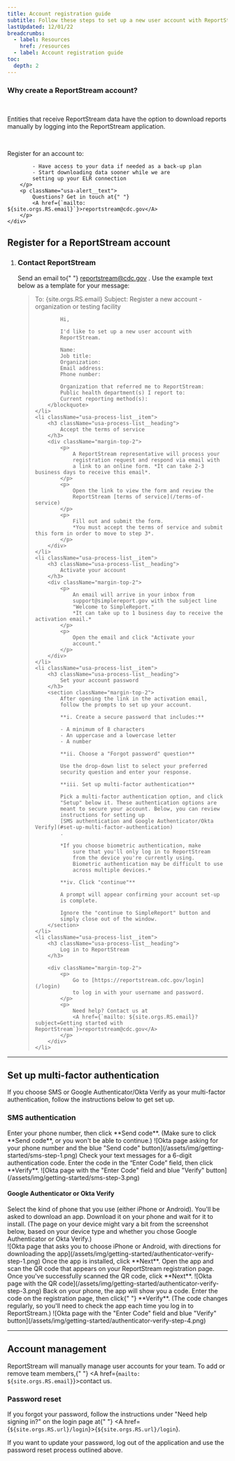 ```yaml
---
title: Account registration guide
subtitle: Follow these steps to set up a new user account with ReportStream.
lastUpdated: 12/01/22
breadcrumbs:
  - label: Resources
    href: /resources
  - label: Account registration guide
toc:
  depth: 2
---
```


<div className="usa-alert usa-alert--info margin-bottom-6 measure-6">
    <div className="usa-alert__body">
        <h3 className="usa-alert__heading font-body-md margin-top-05">
            Why create a ReportStream account?
        </h3>
        <br />
        <p className="usa-alert__text">
            Entities that receive ReportStream data have the
            option to download reports manually by logging into
            the ReportStream application.
        </p>
        <br />
        <p className="usa-alert__text">
            Register for an account to:

            - Have access to your data if needed as a back-up plan
            - Start downloading data sooner while we are
            setting up your ELR connection
        </p>
        <p className="usa-alert__text">
            Questions? Get in touch at{" "}
            <A href={`mailto: ${site.orgs.RS.email}`}>reportstream@cdc.gov</A>
        </p>
    </div>
</div>

## Register for a ReportStream account

<ol className="usa-process-list">
    <li className="usa-process-list__item">
        <h3 className="usa-process-list__heading">
            Contact ReportStream
        </h3>
        <p className="margin-top-05">
            Send an email to{" "}
            <A href={`mailto: ${site.orgs.RS.email}?subject=Register a new account: organization or testing facility`}>reportstream@cdc.gov</A>
            . Use the example text below as a template for your
            message:
        </p>
        <blockquote className="rs-blockquote__documentation">
            To: {site.orgs.RS.email}  
            Subject: Register a new account - organization
            or testing facility

            Hi,

            I'd like to set up a new user account with
            ReportStream.

            Name:  
            Job title:  
            Organization:  
            Email address:  
            Phone number:  

            Organization that referred me to ReportStream:  
            Public health department(s) I report to:  
            Current reporting method(s):  
        </blockquote>
    </li>
    <li className="usa-process-list__item">
        <h3 className="usa-process-list__heading">
            Accept the terms of service
        </h3>
        <div className="margin-top-2">
            <p>
                A ReportStream representative will process your
                registration request and respond via email with
                a link to an online form. *It can take 2-3 business days to receive this email*.
            </p>
            <p>
                Open the link to view the form and review the
                ReportStream [terms of service](/terms-of-service)
            </p>
            <p>
                Fill out and submit the form.
                *You must accept the terms of service and submit this form in order to move to step 3*.
            </p>
        </div>
    </li>
    <li className="usa-process-list__item">
        <h3 className="usa-process-list__heading">
            Activate your account
        </h3>
        <div className="margin-top-2">
            <p>
                An email will arrive in your inbox from
                support@simplereport.gov with the subject line
                "Welcome to SimpleReport."
                *It can take up to 1 business day to receive the activation email.*
            </p>
            <p>
                Open the email and click "Activate your
                account."
            </p>
        </div>
    </li>
    <li className="usa-process-list__item">
        <h3 className="usa-process-list__heading">
            Set your account password
        </h3>
        <section className="margin-top-2">
            After opening the link in the activation email,
            follow the prompts to set up your account.

            **i. Create a secure password that includes:**

            - A minimum of 8 characters
            - An uppercase and a lowercase letter
            - A number

            **ii. Choose a "Forgot password" question**

            Use the drop-down list to select your preferred
            security question and enter your response.

            **iii. Set up multi-factor authentication**

            Pick a multi-factor authentication option, and click
            "Setup" below it. These authentication options are
            meant to secure your account. Below, you can review
            instructions for setting up
            [SMS authentication and Google Authenticator/Okta Verify](#set-up-multi-factor-authentication)
            .
            
            *If you choose biometric authentication, make
                sure that you'll only log in to ReportStream
                from the device you're currently using.
                Biometric authentication may be difficult to use
                across multiple devices.*

            **iv. Click "continue"**

            A prompt will appear confirming your account set-up
            is complete.

            Ignore the "continue to SimpleReport" button and
            simply close out of the window.
        </section>
    </li>
    <li className="usa-process-list__item">
        <h3 className="usa-process-list__heading">
            Log in to ReportStream
        </h3>

        <div className="margin-top-2">
            <p>
                Go to [https://reportstream.cdc.gov/login](/login)
                to log in with your username and password.
            </p>
            <p>
                Need help? Contact us at
                <A href={`mailto: ${site.orgs.RS.email}?subject=Getting started with ReportStream`}>reportstream@cdc.gov</A>
            </p>
        </div>
    </li>
</ol>

---

## Set up multi-factor authentication

If you choose SMS or Google Authenticator/Okta Verify as
your multi-factor authentication, follow the instructions
below to get set up.

### SMS authentication

<ProcessList>
    <ProcessListItem>
        Enter your phone number, then click
        **Send code**. (Make sure to click
        **Send code**, or you won't be able to
        continue.)
        ![Okta page asking for your phone number and the blue "Send code" button](/assets/img/getting-started/sms-step-1.png)
    </ProcessListItem>
    <ProcessListItem>
        Check your text messages for a 6-digit authentication
        code.
    </ProcessListItem>
    <ProcessListItem>
        Enter the code in the “Enter Code” field, then click **Verify**.
        ![Okta page with the "Enter Code" field and blue "Verify" button](/assets/img/getting-started/sms-step-3.png)
    </ProcessListItem>
</ProcessList>

#### Google Authenticator or Okta Verify
<ProcessList>
    <ProcessListItem>
        Select the kind of phone that you use (either iPhone or
        Android). You'll be asked to download an app. Download
        it on your phone and wait for it to install. (The page
        on your device might vary a bit from the screenshot
        below, based on your device type and whether you chose
        Google Authenticator or Okta Verify.)
        <br />
        ![Okta page that asks you to choose iPhone or Android, with directions for downloading the app](/assets/img/getting-started/authenticator-verify-step-1.png)
    </ProcessListItem>
    <ProcessListItem>
        Once the app is installed, click **Next**.
    </ProcessListItem>
    <ProcessListItem>
        Open the app and scan the QR code that appears on your
        ReportStream registration page. Once you've successfully
        scanned the QR code, click **Next**.
        ![Okta page with the QR code](/assets/img/getting-started/authenticator-verify-step-3.png)
    </ProcessListItem>
    <ProcessListItem>
        Back on your phone, the app will show you a code. Enter
        the code on the registration page, then click{" "}
        **Verify**. (The code changes regularly, so
        you'll need to check the app each time you log in to
        ReportStream.)
        ![Okta page with the "Enter Code" field and blue "Verify" button](/assets/img/getting-started/authenticator-verify-step-4.png)
    </ProcessListItem>
</ProcessList>

---

## Account management

ReportStream will manually manage user accounts for your
team. To add or remove team members,{" "}
<A href={`mailto: ${site.orgs.RS.email}`}>contact us</A>.

### Password reset

If you forgot your password, follow the instructions under
"Need help signing in?" on the login page at{" "}
<A href={`${site.orgs.RS.url}/login`}>{`${site.orgs.RS.url}/login`}</A>.

If you want to update your password, log out of the
application and use the password reset process outlined
above.